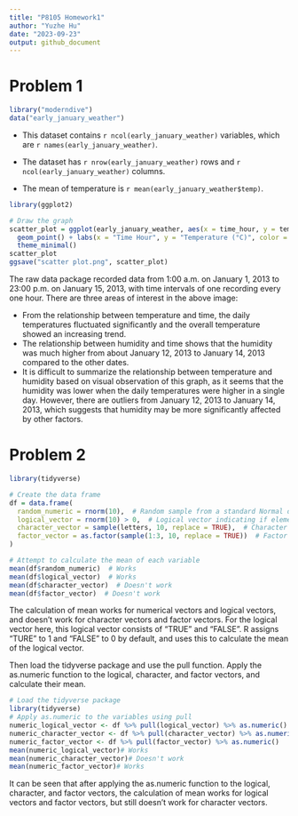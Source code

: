 ```yaml
---
title: "P8105 Homework1"
author: "Yuzhe Hu"
date: "2023-09-23"
output: github_document
---
```


# Problem 1

```r
library("moderndive")
data("early_january_weather")
```

*   This dataset contains `r ncol(early_january_weather)` variables, which are `r names(early_january_weather)`.

*   The dataset has `r nrow(early_january_weather)` rows and `r ncol(early_january_weather)` columns.

*   The mean of temperature is `r mean(early_january_weather$temp)`.

```r
library(ggplot2)

# Draw the graph
scatter_plot = ggplot(early_january_weather, aes(x = time_hour, y = temp, color = humid)) +
  geom_point() + labs(x = "Time Hour", y = "Temperature (°C)", color = "Humidity (%)") + 
  theme_minimal() 
scatter_plot
ggsave("scatter plot.png", scatter_plot)
```
The raw data package recorded data from 1:00 a.m. on January 1, 2013 to 23:00 p.m. on January 15, 2013, with time intervals of one recording every one hour. There are three areas of interest in the above image: 

*   From the relationship between temperature and time, the daily temperatures fluctuated significantly and the overall temperature showed an increasing trend.
*   The relationship between humidity and time shows that the humidity was much higher from about January 12, 2013 to January 14, 2013 compared to the other dates. 
*   It is difficult to summarize the relationship between temperature and humidity based on visual observation of this graph, as it seems that the humidity was lower when the daily temperatures were higher in a single day. However, there are outliers from January 12, 2013 to January 14, 2013, which suggests that humidity may be more significantly affected by other factors.

# Problem 2
```r
library(tidyverse)

# Create the data frame
df = data.frame(
  random_numeric = rnorm(10),  # Random sample from a standard Normal distribution
  logical_vector = rnorm(10) > 0,  # Logical vector indicating if elements are > 0
  character_vector = sample(letters, 10, replace = TRUE),  # Character vector of length 10
  factor_vector = as.factor(sample(1:3, 10, replace = TRUE))  # Factor vector with 3 levels
)

# Attempt to calculate the mean of each variable
mean(df$random_numeric)  # Works
mean(df$logical_vector)  # Works
mean(df$character_vector)  # Doesn't work
mean(df$factor_vector)  # Doesn't work
```
The calculation of mean works for numerical vectors and logical vectors, and doesn't work for character vectors and factor vectors. For the logical vector here, this logical vector consists of "TRUE" and "FALSE". R assigns "TURE" to 1 and "FALSE" to 0 by default, and uses this to calculate the mean of the logical vector.

Then load the tidyverse package and use the pull function. Apply the as.numeric function to the logical, character, and factor vectors, and calculate their mean.
```r
# Load the tidyverse package
library(tidyverse)
# Apply as.numeric to the variables using pull
numeric_logical_vector <- df %>% pull(logical_vector) %>% as.numeric()
numeric_character_vector <- df %>% pull(character_vector) %>% as.numeric()
numeric_factor_vector <- df %>% pull(factor_vector) %>% as.numeric()
mean(numeric_logical_vector)# Works
mean(numeric_character_vector)# Doesn't work
mean(numeric_factor_vector)# Works
```
It can be seen that after applying the as.numeric function to the logical, character, and factor vectors, the calculation of mean works for logical vectors and factor vectors, but still doesn't work for character vectors.
